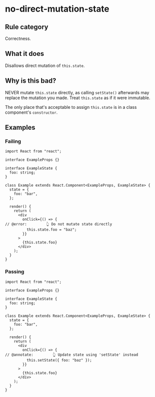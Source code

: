 # no-direct-mutation-state

## Rule category

Correctness.

## What it does

Disallows direct mutation of `this.state`.

## Why is this bad?

NEVER mutate `this.state` directly, as calling `setState()` afterwards may replace the mutation you made. Treat `this.state` as if it were immutable.

The only place that's acceptable to assign `this.state` is in a class component's `constructor`.

## Examples

### Failing

```tsx twoslash
import React from "react";

interface ExampleProps {}

interface ExampleState {
  foo: string;
}

class Example extends React.Component<ExampleProps, ExampleState> {
  state = {
    foo: "bar",
  };

  render() {
    return (
      <div
        onClick={() => {
// @error:         👆 Do not mutate state directly
          this.state.foo = "baz";
        }}
      >
        {this.state.foo}
      </div>
    );
  }
}
```

### Passing

```tsx twoslash
import React from "react";

interface ExampleProps {}

interface ExampleState {
  foo: string;
}

class Example extends React.Component<ExampleProps, ExampleState> {
  state = {
    foo: "bar",
  };

  render() {
    return (
      <div
        onClick={() => {
// @annotate:         👆 Update state using 'setState' instead
          this.setState({ foo: "baz" });
        }}
      >
        {this.state.foo}
      </div>
    );
  }
}
```
